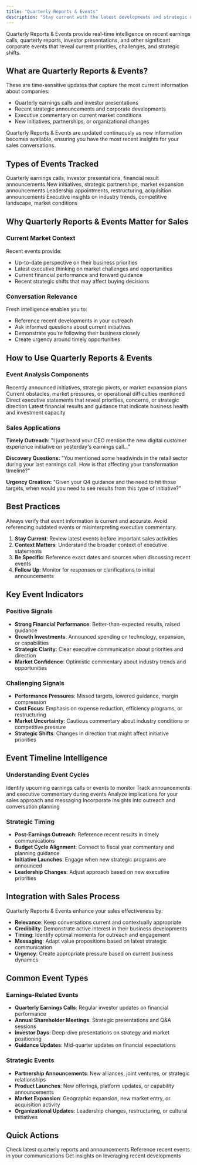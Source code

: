 ```yaml
---
title: "Quarterly Reports & Events"
description: "Stay current with the latest developments and strategic updates"
---
```


Quarterly Reports & Events provide real-time intelligence on recent earnings calls, quarterly reports, investor presentations, and other significant corporate events that reveal current priorities, challenges, and strategic shifts.

## What are Quarterly Reports & Events?

These are time-sensitive updates that capture the most current information about companies:

- Quarterly earnings calls and investor presentations
- Recent strategic announcements and corporate developments
- Executive commentary on current market conditions
- New initiatives, partnerships, or organizational changes

<Info>
  Quarterly Reports & Events are updated continuously as new information becomes available, ensuring you have the most recent insights for your sales conversations.
</Info>

## Types of Events Tracked

<CardGroup cols={2}>
  <Card title="Earnings Events" icon="chart-line">
    Quarterly earnings calls, investor presentations, financial result announcements
  </Card>
  <Card title="Strategic Updates" icon="bullseye">
    New initiatives, strategic partnerships, market expansion announcements
  </Card>
  <Card title="Organizational Changes" icon="users-gear">
    Leadership appointments, restructuring, acquisition announcements
  </Card>
  <Card title="Market Commentary" icon="comments">
    Executive insights on industry trends, competitive landscape, market conditions
  </Card>
</CardGroup>

## Why Quarterly Reports & Events Matter for Sales

### **Current Market Context**

Recent events provide:

- Up-to-date perspective on their business priorities
- Latest executive thinking on market challenges and opportunities  
- Current financial performance and forward guidance
- Recent strategic shifts that may affect buying decisions

### **Conversation Relevance**

Fresh intelligence enables you to:

- Reference recent developments in your outreach
- Ask informed questions about current initiatives
- Demonstrate you're following their business closely
- Create urgency around timely opportunities

## How to Use Quarterly Reports & Events

### **Event Analysis Components**

<Tabs>
  <Tab title="New Strategies">
    Recently announced initiatives, strategic pivots, or market expansion plans
  </Tab>
  <Tab title="Challenges & Headwinds">
    Current obstacles, market pressures, or operational difficulties mentioned
  </Tab>
  <Tab title="Key Quotes">
    Direct executive statements that reveal priorities, concerns, or strategic direction
  </Tab>
  <Tab title="Performance Trends">
    Latest financial results and guidance that indicate business health and investment capacity
  </Tab>
</Tabs>

### **Sales Applications**

**Timely Outreach:**
"I just heard your CEO mention the new digital customer experience initiative on yesterday's earnings call..."

**Discovery Questions:**
"You mentioned some headwinds in the retail sector during your last earnings call. How is that affecting your transformation timeline?"

**Urgency Creation:**
"Given your Q4 guidance and the need to hit those targets, when would you need to see results from this type of initiative?"

## Best Practices

<Warning>
  Always verify that event information is current and accurate. Avoid referencing outdated events or misinterpreting executive commentary.
</Warning>

1. **Stay Current**: Review latest events before important sales activities
2. **Context Matters**: Understand the broader context of executive statements
3. **Be Specific**: Reference exact dates and sources when discussing recent events
4. **Follow Up**: Monitor for responses or clarifications to initial announcements

## Key Event Indicators

### **Positive Signals**

- **Strong Financial Performance**: Better-than-expected results, raised guidance
- **Growth Investments**: Announced spending on technology, expansion, or capabilities
- **Strategic Clarity**: Clear executive communication about priorities and direction
- **Market Confidence**: Optimistic commentary about industry trends and opportunities

### **Challenging Signals**

- **Performance Pressures**: Missed targets, lowered guidance, margin compression
- **Cost Focus**: Emphasis on expense reduction, efficiency programs, or restructuring
- **Market Uncertainty**: Cautious commentary about industry conditions or competitive pressure
- **Strategic Shifts**: Changes in direction that might affect initiative priorities

## Event Timeline Intelligence

### **Understanding Event Cycles**

<Steps>
  <Step title="Pre-Event Planning">
    Identify upcoming earnings calls or events to monitor
  </Step>
  <Step title="Event Monitoring">
    Track announcements and executive commentary during events
  </Step>
  <Step title="Post-Event Analysis">
    Analyze implications for your sales approach and messaging
  </Step>
  <Step title="Follow-Up Actions">
    Incorporate insights into outreach and conversation planning
  </Step>
</Steps>

### **Strategic Timing**

- **Post-Earnings Outreach**: Reference recent results in timely communications
- **Budget Cycle Alignment**: Connect to fiscal year commentary and planning guidance
- **Initiative Launches**: Engage when new strategic programs are announced
- **Leadership Changes**: Adjust approach based on new executive priorities

## Integration with Sales Process

Quarterly Reports & Events enhance your sales effectiveness by:

- **Relevance**: Keep conversations current and contextually appropriate
- **Credibility**: Demonstrate active interest in their business developments
- **Timing**: Identify optimal moments for outreach and engagement
- **Messaging**: Adapt value propositions based on latest strategic communication
- **Urgency**: Create appropriate pressure based on current business dynamics

## Common Event Types

### **Earnings-Related Events**

- **Quarterly Earnings Calls**: Regular investor updates on financial performance
- **Annual Shareholder Meetings**: Strategic presentations and Q&A sessions
- **Investor Days**: Deep-dive presentations on strategy and market positioning
- **Guidance Updates**: Mid-quarter updates on financial expectations

### **Strategic Events**

- **Partnership Announcements**: New alliances, joint ventures, or strategic relationships
- **Product Launches**: New offerings, platform updates, or capability announcements
- **Market Expansion**: Geographic expansion, new market entry, or acquisition activity
- **Organizational Updates**: Leadership changes, restructuring, or cultural initiatives

## Quick Actions

<CardGroup cols={3}>
  <Card title="Review Recent Events" icon="calendar">
    Check latest quarterly reports and announcements
  </Card>
  <Card title="Create Timely Outreach" icon="paper-plane">
    Reference recent events in your communications
  </Card>
  <Card title="Ask AI Assistant" icon="message" href="/account-intelligence/ai-assistant">
    Get insights on leveraging recent developments
  </Card>
</CardGroup>